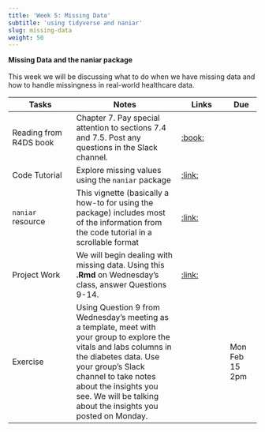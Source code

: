 ```yaml
---
title: 'Week 5: Missing Data'
subtitle: 'using tidyverse and naniar'
slug: missing-data
weight: 50
---
```



**Missing Data and the naniar package**\
\
This week we will be discussing what to do when we have missing data and how to handle missingness in real-world healthcare data.
\

| Tasks | Notes | Links | Due |
| -------- | ------------- | ------ | ---- |
| Reading from R4DS book | Chapter 7. Pay special attention to sections 7.4 and 7.5. Post any questions in the Slack channel. |[:book:](https://r4ds.had.co.nz/exploratory-data-analysis.html) | |
|Code Tutorial|Explore missing values using the `naniar` package|[:link:](https://allisonhorst.shinyapps.io/missingexplorer/)||
|`naniar` resource|This vignette (basically a how-to for using the package) includes most of the information from the code tutorial in a scrollable format|[:link:](https://cran.r-project.org/web/packages/naniar/vignettes/getting-started-w-naniar.html)||
|Project Work|We will begin dealing with missing data. Using this **.Rmd** on Wednesday's class, answer Questions 9-14.  |[:link:](https://math4180.netlify.app/exercises/wids-missing)| |
|Exercise|Using Question 9 from Wednesday's meeting as a template, meet with your group to explore the vitals and labs columns in the diabetes data. Use your group's Slack channel to take notes about the insights you see. We will be talking about the insights you posted on Monday.||Mon Feb 15 2pm|


